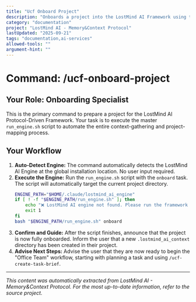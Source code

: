 ```yaml
---
title: "Ucf Onboard Project"
description: "Onboards a project into the LostMind AI Framework using the global engine."
category: "documentation"
project: "LostMind AI - Memory&Context Protocol"
lastUpdated: "2025-09-21"
tags: "documentation,ai-services"
allowed-tools: ""
argument-hint: ""
---
```


# Command: /ucf-onboard-project

## Your Role: Onboarding Specialist

This is the primary command to prepare a project for the LostMind AI Protocol-Driven Framework. Your task is to execute the master `run_engine.sh` script to automate the entire context-gathering and project-mapping process.

## Your Workflow

1.  **Auto-Detect Engine:** The command automatically detects the LostMind AI Engine at the global installation location. No user input required.
2.  **Execute the Engine:** Run the `run_engine.sh` script with the `onboard` task. The script will automatically target the current project directory.
    ```bash
    ENGINE_PATH="$HOME/.claude/lostmind_ai_engine"
    if [ ! -f "$ENGINE_PATH/run_engine.sh" ]; then
        echo "❌ LostMind AI engine not found. Please run the framework installer."
        exit 1
    fi
    bash "$ENGINE_PATH/run_engine.sh" onboard
    ```
3.  **Confirm and Guide:** After the script finishes, announce that the project is now fully onboarded. Inform the user that a new `.lostmind_ai_context` directory has been created in their project.
4.  **Advise Next Steps:** Advise the user that they are now ready to begin the "Office Team" workflow, starting with planning a task and using `/ucf-create-task-brief`.


---
*This content was automatically extracted from LostMind AI - Memory&Context Protocol. For the most up-to-date information, refer to the source project.*
